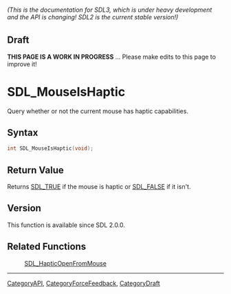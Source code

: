 ====== (This is the documentation for SDL3, which is under heavy development and the API is changing! SDL2 is the current stable version!) ======

== Draft ==

'''THIS PAGE IS A WORK IN PROGRESS''' ... Please make edits to this page to improve it!
= SDL_MouseIsHaptic =

Query whether or not the current mouse has haptic capabilities.

== Syntax ==

<syntaxhighlight lang='c'>
int SDL_MouseIsHaptic(void);
</syntaxhighlight>

== Return Value ==

Returns [[SDL_TRUE]] if the mouse is haptic or [[SDL_FALSE]] if it isn't.

== Version ==

This function is available since SDL 2.0.0.

== Related Functions ==

:[[SDL_HapticOpenFromMouse]]

----
[[CategoryAPI]], [[CategoryForceFeedback]], [[CategoryDraft]]


